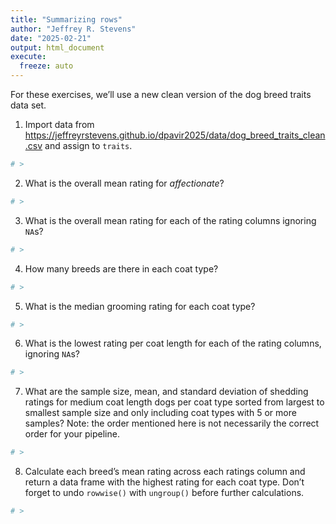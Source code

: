 ```yaml
---
title: "Summarizing rows"
author: "Jeffrey R. Stevens"
date: "2025-02-21"
output: html_document
execute:
  freeze: auto
---
```


For these exercises, we'll use a new clean version of the dog breed traits data set. 

1. Import data from <https://jeffreyrstevens.github.io/dpavir2025/data/dog_breed_traits_clean.csv> and assign to `traits`.

```r
# >
```

2. What is the overall mean rating for _affectionate_?

```r
# >
```

3. What is the overall mean rating for each of the rating columns ignoring `NA`s? 

```r
# >
```

4. How many breeds are there in each coat type?

```r
# >
```

5. What is the median grooming rating for each coat type?

```r
# >
```

6. What is the lowest rating per coat length for each of the rating columns, ignoring `NA`s?

```r
# >
```

7. What are the sample size, mean, and standard deviation of shedding ratings for medium coat length dogs per coat type sorted from largest to smallest sample size and only including coat types with 5 or more samples? Note: the order mentioned here is not necessarily the correct order for your pipeline.

```r
# >
```

8. Calculate each breed's mean rating across each ratings column and return a data frame with the highest rating for each coat type. Don't forget to undo `rowwise()` with `ungroup()` before further calculations.

```r
# >
```

